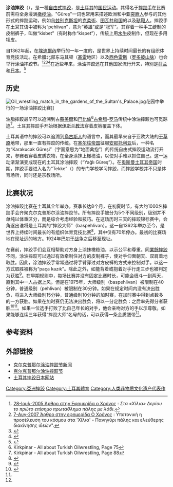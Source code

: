 {{Infobox intangible heritage
|Image       = [[File:Yagli_gures3.JPG|220px]]
|Caption     =  在[[伊斯坦布尔|伊斯坦布尔]]举行的涂油摔跤节
|ICH         = 克尔克普那尔传统涂油摔跤节<br>Kırkpınar oil wrestling festival
|State Party = 土耳其
|ID          = 386
|Region      = 欧洲和北美洲
|Category    = 
|Year        = 2010
|Session     = 5
|Link        = http://www.unesco.org/culture/ich/index.php?lg=en&pg=00011&RL=00386
}}

'''涂油摔跤'''（{{lang-tr|Yağlı güreş}}），是一種[[自由式摔跤|自由式摔跤]]，是[[土耳其|土耳其]]的[[国民运动|国民运动]]。其得名于[[摔跤手|摔跤手]]在比赛前需将全身浸满[[橄榄油|橄榄油]]。"Güreş"一词也常用来描述欧洲和中亚[[突厥人|突厥人]]参与的其他形式的摔跤运动，例如[[乌兹别克斯坦|乌兹别克斯坦]]的[[克柔術|克柔術]]、[[图瓦共和国|图瓦共和国]]的{{link-en|图瓦传统摔跤|khuresh}}以及[[鞑靼人|鞑靼人]]{{link-en|鞑靼式摔跤|köräş}}。摔跤手在土耳其语中被称为“pehlivan”，意为“英雄”或是“冠军”。其穿着一种手工缝制的皮制裤子，叫做“kisbet”（有时称作“kispet”），传统上用[[水牛|水牛]]皮制作，但现在多用犊皮。 

自1362年起，在[[埃迪爾內|埃迪爾內]]举行的一年一度的{{link-en|克尔克普那尔涂油摔跤节|Kırkpınar}}，是世界上持续时间最长的有组织体育竞技活动。在希腊北部东马其顿（[[塞雷|塞雷]]地区）以及[[西色雷斯|西色雷斯]]（[[罗多彼山脉|罗多彼山脉]]）也会举行涂油摔跤节。<ref name="xronos_26471id">[http://www.xronos.gr/detail.php?d_month=06&d_year=2010&ID=26471 28-Ιουλ-2005 Άρθρο στην Εφημερίδα ο Χρόνος] {{webarchive|url=https://web.archive.org/web/20111105232523/http://www.xronos.gr/detail.php?d_month=06&d_year=2010&ID=26471 |date=2011-11-05 }}: ''Στα «Χίλια» Δερίου το πρώτο επίσημο πρωτάθλημα πάλης με λάδι''.</ref><ref name="xronos_36187id">[http://www.xronos.gr/detail.php?ID=36187 7-Αυγ-2007 Άρθρο στην εφημερίδα Ο Χρόνος] {{webarchive|url=https://web.archive.org/web/20111105235615/http://www.xronos.gr/detail.php?ID=36187 |date=2011-11-05 }}: Υποτονική η προσέλευση του κόσμου στα 'Χίλια' - Πανηγύρι πάλης και ελεύθερης διακίνησης ιδεών".</ref><ref name="na_serron_laikos_politismos_palh_ladi">{{cite web | url=http://www.naserron.gr/laikospolitismos.html | title=Λαϊκός Πολιτισμός Νομού Σερρών. | accessdate=2011-09-12 | publisher=Ιστοσελίδα Νομαρχιακής Αυτοδιοίκησης Σερρών | deadurl=yes | archiveurl=https://web.archive.org/web/20110826014153/http://www.naserron.gr/laikospolitismos.html | archivedate=2011-08-26 }}</ref><ref>{{Cite web |url=http://www.xronos.gr/detail.php?ID=71910 |title=09.09.2011: Πάλη με λάδι στο οροπέδιο του Αλάν Τεπέ |access-date=2016-09-17 |archive-url=https://web.archive.org/web/20160920124905/http://www.xronos.gr/detail.php?ID=71910 |archive-date=2016-09-20 |dead-url=yes }}</ref>在近些年来，涂油摔跤还在其他国家流行开来，特别是[[荷兰|荷兰]]和[[日本|日本]]。<ref name="fight">{{cite web|url=http://www.fightmagazine.com/oil-wars-the-misunderstood-world-of-turkish-oil-wrestling-7467|title=Oil Wars – The Misunderstood World of Turkish Oil Wrestling|author=TR Foley|date=2013-07-15|access-date=2016-09-17|archive-url=https://web.archive.org/web/20160926164301/http://www.fightmagazine.com/oil-wars-the-misunderstood-world-of-turkish-oil-wrestling-7467|archive-date=2016-09-26|dead-url=yes}}</ref>

== 历史 ==

[[File:Oil_wrestling_match_in_the_gardens_of_the_Sultan's_Palace.jpg|thumb]]花园中举行的一场涂油摔跤比赛]]

油脂摔跤最早可以追溯到古[[蘇美爾|蘇美爾]]和[[巴比倫|巴比倫]]<ref>Kirkpinar - All about Turkish Oilwrestling, Page 75</ref>[[古希腊|古希腊]]-[[古罗马|罗马]]传统中涂油摔跤也可觅踪迹<ref>Kirkpinar - All about Turkish Oilwrestling, Page 88</ref>。土耳其摔跤手开始根据[[伊斯兰教法|伊斯兰教法]]穿着皮裤覆盖下体。

土耳其语中的摔跤可以追溯到[[烏古斯人|烏古斯人]]的语言中，而其最早来自于亚欧大陆的[[干草原|干草原]]地带，那里一直有摔跤的传统。在[[塞尔柱帝国|塞尔柱帝国]]征服[[安那托利亚|安那托利亚]]后，一种名为“Karakucak Güreşi”（字面意思为“地面禽抱”）的传统自由式摔跤运动流行开来，参赛者穿着皮质衣物，在全身涂抹上橄榄油，以使对手难以抓住自己。这一运动渐渐演变成现在的土耳其涂油摔跤（“Yağlı Güreş”）。在[[奥斯曼土耳其帝国|奥斯曼土耳其帝国]]时期，摔跤手要进入名为“Tekke”（{{lang|cta|تکیه}}）的专门学校学习摔跤，而摔跤学校并不只是体育场所，同时还是宗教场所。

== 比赛状况 ==
涂油摔跤比赛在土耳其全年举办，赛季长达8个月，在初夏时节，有大约1000名摔跤手会齐聚克尔克普那尔涂油摔跤节。所有摔跤手被分为5个不同级别，级别并不单纯以体重区分，而是综合考虑经验和技巧。在这场历时三天的摔跤锦标赛中，会角逐出谁将是土耳其的“摔跤大师”（baspehlivan）。这一自1362年举办至今，是世界上持续时间最长的有组织体育竞技比赛<ref>{{cite web |url = http://www.dailysabah.com/expats-corner/2014/06/11/kirkpinar-worlds-oldest-oil-wrestling-festival-kicks-off |title = Kırkpınar: world's oldest oil wrestling festival kicks off |author = LEYLA YVONNE ERGIL |date = 2014-06-11 |access-date = 2016-09-17 |archive-date = 2016-09-18 |archive-url = https://web.archive.org/web/20160918085953/http://www.dailysabah.com/expats-corner/2014/06/11/kirkpinar-worlds-oldest-oil-wrestling-festival-kicks-off |dead-url = no }}</ref>，其中仅有70年停办。最初的比赛场地在现址{{convert|35|km}}远的地方。1924年[[巴尔干战争|巴尔干战争]]之后移至现址。

在赛前，摔跤手们会互相帮助对方身上涂抹橄榄油，以示公平和尊重。同[[業餘摔跤|業餘摔跤]]不同，涂油摔跤可以通过有效牵制住对方的皮制裤子，使对手仰面朝天、双肩着地取胜。因此，涂油摔跤手常常通过将手臂穿过对方皮裤的方式来控制对手。以这一方式取胜被称为“paça kazık”。除此之外，如能背着或抱着对手行走三步也被判定为获胜<ref name="chinanews">{{cite web |url = http://www.chinanews.com/ty/ty-zhty/news/2009/07-10/1769516.shtml |title = 土耳其摔跤花掉2吨橄榄油 一不小心就走光 |publisher = 中国新闻网 |date = 2009-07-10 |access-date = 2016-09-17 |archive-date = 2019-06-05 |archive-url = https://web.archive.org/web/20190605215936/http://www.chinanews.com/ty/ty-zhty/news/2009/07-10/1769516.shtml |dead-url = no }}</ref>。在早期规则中，每场比赛并没有固定比赛时长，可能会缠斗一到两天，直到其中一人占据上风。但是在1975年，大师级别（baspehlivan）被限制在40分钟，普通级别（pehlivan）被限制在30分钟。如果在规定时间内没有决出胜负，将进入大师级别15分钟，普通级别10分钟的加时赛，在加时赛中得到点数多的一方获胜。如果在加时赛仍无法决出胜负，将以一分定胜负：之后率先得分者获胜<ref>{{Cite web |url=http://www.allaboutturkey.com/yagligures.htm |title=Turkish oil wrestling |accessdate=2016-09-17 |archive-date=2011-03-12 |archive-url=https://www.webcitation.org/5x7TCWkum?url=http://www.allaboutturkey.com/yagligures.htm |dead-url=yes }}</ref><ref name="fight" />。如果一位选手打败了比自己年长的对手，他会亲吻对方的手以示尊敬。如果能够连续三年获得“摔跤大师”名号的话，可以获得一条金质腰带<ref name="chinanews" />。

{{multiple image
|image1 = 20110911 Oil wrestling Alantepe Rhodope Thrace Greece 1.jpg
|image2 = 20110911 Oil wrestling Alantepe Rhodope Thrace Greece 2.jpg
|image3 = 20110911 Oil wrestling Alantepe Rhodope Thrace Greece 3.jpg
|footer = 涂油摔跤手比赛中
|footer_align = center
|width = 180
|align = center
}}
{{clear}}

== 参考资料 ==
{{Reflist|2}}

== 外部链接 ==
{{Commons category|Oil_Wrestling_in_Turkey|涂油摔跤}}
* [https://web.archive.org/web/20200315112712/http://www.kirkpinar.nl/ 克尔克普那尔涂油摔跤节新闻] {{en icon}}
* [http://kirkpinar.org 克尔克普那尔涂油摔跤节] {{Wayback|url=http://kirkpinar.org/ |date=20210124193425 }} {{en icon}} {{tr icon}}
* [http://www.kirkpinar.jp/index.html 土耳其摔跤日本网站] {{Wayback|url=http://www.kirkpinar.jp/index.html |date=20160303182616 }}

[[Category:亞洲摔跤|Category:亞洲摔跤]]
[[Category:土耳其體育|Category:土耳其體育]]
[[Category:人类非物质文化遗产代表作|Category:人类非物质文化遗产代表作]]